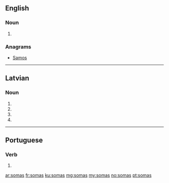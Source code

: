 {{also|somās}}
==English==

===Noun===
{{head|en|plural}}

# {{plural of|soma|lang=en}}

===Anagrams===
* [[Samos#English|Samos]]

----

==Latvian==

===Noun===
{{head|lv|noun form|g=f}}

# {{lv-inflection of|soma|gen|s}}
# {{lv-inflection of|soma|nom|p}}
# {{lv-inflection of|soma|voc|p}}
# {{lv-inflection of|soma|acc|p}}

----

==Portuguese==

===Verb===
{{pt-verb-form}}

# {{pt-verb form of|somar|ar|indicative|present|singular|second}}

[[ar:somas]]
[[fr:somas]]
[[ku:somas]]
[[mg:somas]]
[[my:somas]]
[[no:somas]]
[[pt:somas]]